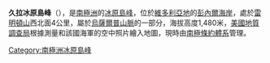 {{coord|71|44|S|161|15|E|source:GNIS|display=title}}

'''久拉冰原島峰'''（{{lang-en|Dziura Nunatak}}），是[[南極洲|南極洲]]的[[冰原島峰|冰原島峰]]，位於[[維多利亞地|維多利亞地]]的[[彭內爾海岸|彭內爾海岸]]，處於[[雷明頓山|雷明頓山]]西北面4公里，屬於[[烏薩爾普山脈|烏薩爾普山脈]]的一部分，海拔高度1,480米，[[美國地質調查局|美國地質調查局]]根據測量和該國海軍的空中照片繪入地圖，現時由[[南極條約體系|南極條約體系]]管理。

{{Antarctica-geo-stub}}
[[Category:南極洲冰原島峰|Category:南極洲冰原島峰]]